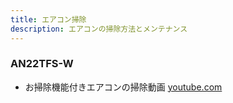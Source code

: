```yaml
---
title: エアコン掃除
description: エアコンの掃除方法とメンテナンス
---
```


### AN22TFS-W

* お掃除機能付きエアコンの掃除動画
[youtube.com](https://www.youtube.com/embed/3xrYk_Xxw4c?si=nUvP6KHkEbMgAr4o)


